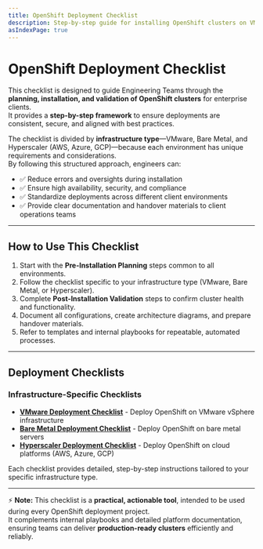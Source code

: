 ```yaml
---
title: OpenShift Deployment Checklist
description: Step-by-step guide for installing OpenShift clusters on VMware, Bare Metal, and Hyperscaler environments
asIndexPage: true
---
```


# OpenShift Deployment Checklist

This checklist is designed to guide Engineering Teams through the **planning, installation, and validation of OpenShift clusters** for enterprise clients.  
It provides a **step-by-step framework** to ensure deployments are consistent, secure, and aligned with best practices.  

The checklist is divided by **infrastructure type**—VMware, Bare Metal, and Hyperscaler (AWS, Azure, GCP)—because each environment has unique requirements and considerations.  
By following this structured approach, engineers can:

- ✅ Reduce errors and oversights during installation  
- ✅ Ensure high availability, security, and compliance  
- ✅ Standardize deployments across different client environments  
- ✅ Provide clear documentation and handover materials to client operations teams  

---

## How to Use This Checklist

1. Start with the **Pre-Installation Planning** steps common to all environments.  
2. Follow the checklist specific to your infrastructure type (VMware, Bare Metal, or Hyperscaler).  
3. Complete **Post-Installation Validation** steps to confirm cluster health and functionality.  
4. Document all configurations, create architecture diagrams, and prepare handover materials.  
5. Refer to templates and internal playbooks for repeatable, automated processes.  

---

## Deployment Checklists

### Infrastructure-Specific Checklists

- **[VMware Deployment Checklist](/docs/deployment/deployment-checklist/vmware)** - Deploy OpenShift on VMware vSphere infrastructure
- **[Bare Metal Deployment Checklist](/docs/deployment/deployment-checklist/baremetal)** - Deploy OpenShift on bare metal servers  
- **[Hyperscaler Deployment Checklist](/docs/deployment/deployment-checklist/hyperscaler)** - Deploy OpenShift on cloud platforms (AWS, Azure, GCP)

Each checklist provides detailed, step-by-step instructions tailored to your specific infrastructure type.  

---

⚡ **Note:** This checklist is a **practical, actionable tool**, intended to be used during every OpenShift deployment project.  
It complements internal playbooks and detailed platform documentation, ensuring teams can deliver **production-ready clusters** efficiently and reliably.
